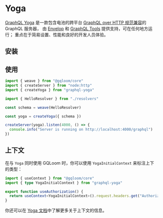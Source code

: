 
# Yoga

[GraphQL Yoga](https://the-guild.dev/graphql/yoga-server) 是一款包含电池的跨平台 [GraphQL over HTTP 规范兼容](<(https://github.com/enisdenjo/graphql-http/tree/master/implementations/graphql-yoga)>)的 GraphQL 服务器，
由 [Envelop](https://envelop.dev/) 和 [GraphQL Tools](https://graphql-tools.com/) 提供支持，可在任何地方运行；
重点在于简易设置、性能和良好的开发人员体验。

## 安装

<PackageManagerTabs command="install graphql graphql-yoga @gqloom/core" />

## 使用

```ts
import { weave } from "@gqloom/core"
import { createServer } from "node:http"
import { createYoga } from "graphql-yoga"

import { HelloResolver } from "./resolvers"

const schema = weave(HelloResolver)

const yoga = createYoga({ schema })

createServer(yoga).listen(4000, () => {
  console.info("Server is running on http://localhost:4000/graphql")
})
```

## 上下文

在与 `Yoga` 同时使用 GQLoom 时，你可以使用 `YogaInitialContext` 来标注上下的类型：

```ts
import { useContext } from "@gqloom/core"
import { type YogaInitialContext } from "graphql-yoga"

export function useAuthorization() {
  return useContext<YogaInitialContext>().request.headers.get("Authorization")
}
```

你还可以在 [Yoga 文档](https://the-guild.dev/graphql/yoga-server/docs/features/context)中了解更多关于上下文的信息。